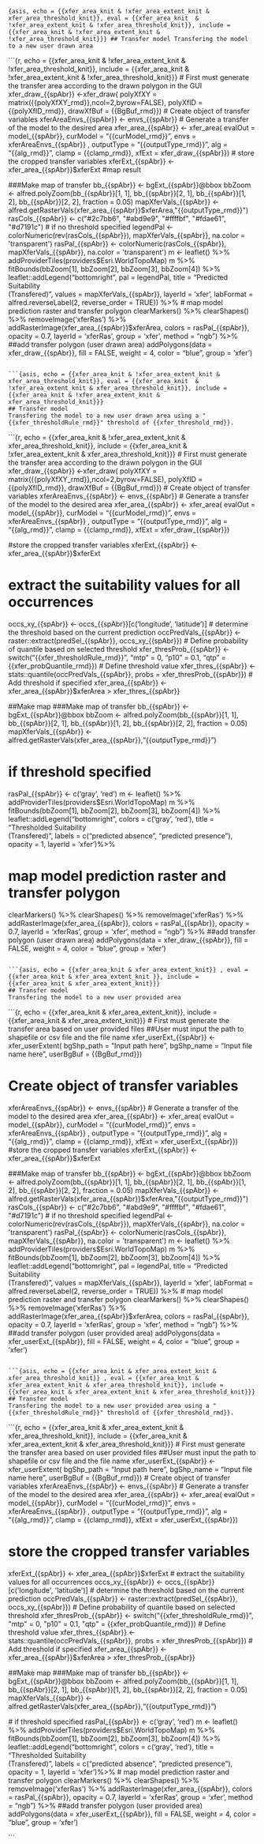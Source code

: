 ```{asis, echo = {{xfer_area_knit & !xfer_area_extent_knit & xfer_area_threshold_knit}}, eval = {{xfer_area_knit  & !xfer_area_extent_knit & !xfer_area_threshold_knit}}, include = {{xfer_area_knit & !xfer_area_extent_knit & !xfer_area_threshold_knit}}}
## Transfer model
Transfering the model to a new user drawn area 
```

```{r, echo =  {{xfer_area_knit & !xfer_area_extent_knit & !xfer_area_threshold_knit}}, include = {{xfer_area_knit & !xfer_area_extent_knit & !xfer_area_threshold_knit}}}
# First must generate the transfer area according to the drawn polygon in the GUI
xfer_draw_{{spAbr}} <-xfer_draw(
  polyXfXY = matrix({{polyXfXY_rmd}},ncol=2,byrow=FALSE),
  polyXfID = {{polyXfID_rmd}},
  drawXfBuf = {{BgBuf_rmd}})
# Create object of transfer variables
xferAreaEnvs_{{spAbr}} <- envs_{{spAbr}}
# Generate a transfer of the model to the desired area
xfer_area_{{spAbr}} <- xfer_area(
  evalOut = model_{{spAbr}},
  curModel = "{{curModel_rmd}}",
  envs = xferAreaEnvs_{{spAbr}} , 
  outputType = "{{outputType_rmd}}",
  alg = "{{alg_rmd}}",
  clamp = {{clamp_rmd}},
  xfExt = xfer_draw_{{spAbr}}) 
# store the cropped transfer variables
xferExt_{{spAbr}} <- xfer_area_{{spAbr}}$xferExt
 #map result
 
 ###Make map of transfer
bb_{{spAbr}} <-  bgExt_{{spAbr}}@bbox
bbZoom <- alfred.polyZoom(bb_{{spAbr}}[1, 1], bb_{{spAbr}}[2, 1], bb_{{spAbr}}[1, 2], 
                   bb_{{spAbr}}[2, 2], fraction = 0.05)
mapXferVals_{{spAbr}} <- alfred.getRasterVals(xfer_area_{{spAbr}}$xferArea,"{{outputType_rmd}}")
rasCols_{{spAbr}} <- c("#2c7bb6", "#abd9e9", "#ffffbf", "#fdae61", "#d7191c")
# if no threshold specified
legendPal <- colorNumeric(rev(rasCols_{{spAbr}}), mapXferVals_{{spAbr}}, na.color = 'transparent')
rasPal_{{spAbr}} <- colorNumeric(rasCols_{{spAbr}}, mapXferVals_{{spAbr}}, na.color = 'transparent')
m <- leaflet() %>% addProviderTiles(providers$Esri.WorldTopoMap) 
m %>%
  fitBounds(bbZoom[1], bbZoom[2], bbZoom[3], bbZoom[4]) %>%
  leaflet::addLegend("bottomright", pal = legendPal,
            title = "Predicted Suitability<br>(Transfered)",
            values = mapXferVals_{{spAbr}}, layerId = 'xfer',
            labFormat = alfred.reverseLabel(2, reverse_order = TRUE)) %>%
# map model prediction raster and transfer polygon
  clearMarkers() %>% clearShapes() %>% removeImage('xferRas') %>%
  addRasterImage(xfer_area_{{spAbr}}$xferArea, colors = rasPal_{{spAbr}}, opacity = 0.7,
                 layerId = 'xferRas', group = 'xfer', method = "ngb") %>%
 ##add transfer polygon (user drawn area)
  addPolygons(data = xfer_draw_{{spAbr}}, fill = FALSE,
              weight = 4, color = "blue", group = 'xfer')

```

```{asis, echo = {{xfer_area_knit & !xfer_area_extent_knit & xfer_area_threshold_knit}}, eval = {{xfer_area_knit  & !xfer_area_extent_knit & xfer_area_threshold_knit}}, include = {{xfer_area_knit & !xfer_area_extent_knit & xfer_area_threshold_knit}}}
## Transfer model
Transfering the model to a new user drawn area using a "{{xfer_thresholdRule_rmd}}" threshold of {{xfer_threshold_rmd}}. 
```

```{r, echo =  {{xfer_area_knit & !xfer_area_extent_knit & xfer_area_threshold_knit}}, include = {{xfer_area_knit & !xfer_area_extent_knit & xfer_area_threshold_knit}}}
# First must generate the transfer area according to the drawn polygon in the GUI
xfer_draw_{{spAbr}} <-xfer_draw(
  polyXfXY = matrix({{polyXfXY_rmd}},ncol=2,byrow=FALSE),
  polyXfID = {{polyXfID_rmd}},
  drawXfBuf = {{BgBuf_rmd}})
# Create object of transfer variables
xferAreaEnvs_{{spAbr}} <- envs_{{spAbr}}
# Generate a transfer of the model to the desired area
xfer_area_{{spAbr}} <- xfer_area(
  evalOut = model_{{spAbr}},
  curModel = "{{curModel_rmd}}",
  envs = xferAreaEnvs_{{spAbr}} , 
  outputType = "{{outputType_rmd}}",
  alg = "{{alg_rmd}}",
  clamp = {{clamp_rmd}},
  xfExt = xfer_draw_{{spAbr}}) 

#store the cropped transfer variables
xferExt_{{spAbr}} <- xfer_area_{{spAbr}}$xferExt

# extract the suitability values for all occurrences
occs_xy_{{spAbr}} <- occs_{{spAbr}}[c('longitude', 'latitude')]
# determine the threshold based on the current prediction
occPredVals_{{spAbr}} <- raster::extract(predSel_{{spAbr}}, occs_xy_{{spAbr}})
# Define probability of quantile based on selected threshold
xfer_thresProb_{{spAbr}} <- switch("{{xfer_thresholdRule_rmd}}", 
                                   "mtp" = 0, "p10" = 0.1, "qtp" = {{xfer_probQuantile_rmd}})
# Define threshold value
xfer_thres_{{spAbr}} <- stats::quantile(occPredVals_{{spAbr}}, 
                                 probs = xfer_thresProb_{{spAbr}})
# Add threshold if specified 
xfer_area_{{spAbr}} <- xfer_area_{{spAbr}}$xferArea > xfer_thres_{{spAbr}}

##Make map
###Make map of transfer
bb_{{spAbr}} <-  bgExt_{{spAbr}}@bbox
bbZoom <- alfred.polyZoom(bb_{{spAbr}}[1, 1], bb_{{spAbr}}[2, 1], bb_{{spAbr}}[1, 2], 
                   bb_{{spAbr}}[2, 2], fraction = 0.05)
mapXferVals_{{spAbr}} <- alfred.getRasterVals(xfer_area_{{spAbr}},"{{outputType_rmd}}")

# if threshold specified
rasPal_{{spAbr}} <- c('gray', 'red')
m <- leaflet() %>% addProviderTiles(providers$Esri.WorldTopoMap) 
m %>%
  fitBounds(bbZoom[1], bbZoom[2], bbZoom[3], bbZoom[4]) %>%
  leaflet::addLegend("bottomright", colors = c('gray', 'red'),
            title = "Thresholded Suitability<br>(Transfered)",
            labels = c("predicted absence", "predicted presence"),
            opacity = 1, layerId = 'xfer')%>%

# map model prediction raster and transfer polygon
  clearMarkers() %>% clearShapes() %>% removeImage('xferRas') %>%
  addRasterImage(xfer_area_{{spAbr}}, colors = rasPal_{{spAbr}}, opacity = 0.7,
                 layerId = 'xferRas', group = 'xfer', method = "ngb") %>%
 ##add transfer polygon (user drawn area)
  addPolygons(data = xfer_draw_{{spAbr}}, fill = FALSE,
              weight = 4, color = "blue", group = 'xfer')

```

```{asis, echo = {{xfer_area_knit & xfer_area_extent_knit}} , eval = {{xfer_area_knit & xfer_area_extent_knit }}, include = {{xfer_area_knit & xfer_area_extent_knit}}}
## Transfer model
Transfering the model to a new user provided area 
```

```{r, echo = {{xfer_area_knit & xfer_area_extent_knit}}, include = {{xfer_area_knit & xfer_area_extent_knit}}}
# First must generate the transfer area based on user provided files
  ##User must input the path to shapefile or csv file and the file name 
xfer_userExt_{{spAbr}} <- xfer_userExtent(
  bgShp_path = "Input path here",
  bgShp_name = "Input file name here",
  userBgBuf = {{BgBuf_rmd}})

# Create object of transfer variables
xferAreaEnvs_{{spAbr}} <- envs_{{spAbr}}
# Generate a transfer of the model to the desired area
xfer_area_{{spAbr}} <- xfer_area(
  evalOut = model_{{spAbr}},
  curModel = "{{curModel_rmd}}",
  envs = xferAreaEnvs_{{spAbr}} , 
  outputType = "{{outputType_rmd}}",
  alg = "{{alg_rmd}}",
  clamp = {{clamp_rmd}},
  xfExt = xfer_userExt_{{spAbr}}) 
#store the cropped transfer variables
xferExt_{{spAbr}} <- xfer_area_{{spAbr}}$xferExt
 
 ###Make map of transfer
bb_{{spAbr}} <-  bgExt_{{spAbr}}@bbox
bbZoom <- alfred.polyZoom(bb_{{spAbr}}[1, 1], bb_{{spAbr}}[2, 1], bb_{{spAbr}}[1, 2], 
                   bb_{{spAbr}}[2, 2], fraction = 0.05)
mapXferVals_{{spAbr}} <- alfred.getRasterVals(xfer_area_{{spAbr}}$xferArea,"{{outputType_rmd}}")
rasCols_{{spAbr}} <- c("#2c7bb6", "#abd9e9", "#ffffbf", "#fdae61", "#d7191c")
# if no threshold specified
legendPal <- colorNumeric(rev(rasCols_{{spAbr}}), mapXferVals_{{spAbr}}, na.color = 'transparent')
rasPal_{{spAbr}} <- colorNumeric(rasCols_{{spAbr}}, mapXferVals_{{spAbr}}, na.color = 'transparent')
m <- leaflet() %>% addProviderTiles(providers$Esri.WorldTopoMap) 
m %>%
  fitBounds(bbZoom[1], bbZoom[2], bbZoom[3], bbZoom[4]) %>%
  leaflet::addLegend("bottomright", pal = legendPal,
            title = "Predicted Suitability<br>(Transfered)",
            values = mapXferVals_{{spAbr}}, layerId = 'xfer',
            labFormat = alfred.reverseLabel(2, reverse_order = TRUE)) %>%
# map model prediction raster and transfer polygon
  clearMarkers() %>% clearShapes() %>% removeImage('xferRas') %>%
  addRasterImage(xfer_area_{{spAbr}}$xferArea, colors = rasPal_{{spAbr}}, opacity = 0.7,
                 layerId = 'xferRas', group = 'xfer', method = "ngb") %>%
 ##add transfer polygon (user provided area)
  addPolygons(data = xfer_userExt_{{spAbr}}, fill = FALSE,
              weight = 4, color = "blue", group = 'xfer')
```

```{asis, echo = {{xfer_area_knit & xfer_area_extent_knit & xfer_area_threshold_knit}} , eval = {{xfer_area_knit & xfer_area_extent_knit & xfer_area_threshold_knit}}, include = {{xfer_area_knit & xfer_area_extent_knit & xfer_area_threshold_knit}}}
## Transfer model
Transfering the model to a new user provided area using a "{{xfer_thresholdRule_rmd}}" threshold of {{xfer_threshold_rmd}}. 
```

```{r, echo = {{xfer_area_knit & xfer_area_extent_knit & xfer_area_threshold_knit}}, include = {{xfer_area_knit & xfer_area_extent_knit & xfer_area_threshold_knit}}}
# First must generate the transfer area based on user provided files
  ##User must input the path to shapefile or csv file and the file name 
xfer_userExt_{{spAbr}} <- xfer_userExtent(
  bgShp_path = "Input path here",
  bgShp_name = "Input file name here",
  userBgBuf = {{BgBuf_rmd}})
# Create object of transfer variables
xferAreaEnvs_{{spAbr}} <- envs_{{spAbr}}
# Generate a transfer of the model to the desired area
xfer_area_{{spAbr}} <- xfer_area(
  evalOut = model_{{spAbr}},
  curModel = "{{curModel_rmd}}",
  envs = xferAreaEnvs_{{spAbr}} , 
  outputType = "{{outputType_rmd}}",
  alg = "{{alg_rmd}}",
  clamp = {{clamp_rmd}},
  xfExt = xfer_userExt_{{spAbr}}) 

# store the cropped transfer variables
xferExt_{{spAbr}} <- xfer_area_{{spAbr}}$xferExt
# extract the suitability values for all occurrences
occs_xy_{{spAbr}} <- occs_{{spAbr}}[c('longitude', 'latitude')]
# determine the threshold based on the current prediction
occPredVals_{{spAbr}} <- raster::extract(predSel_{{spAbr}}, occs_xy_{{spAbr}})
# Define probability of quantile based on selected threshold
xfer_thresProb_{{spAbr}} <- switch("{{xfer_thresholdRule_rmd}}", 
                                   "mtp" = 0, "p10" = 0.1, "qtp" = {{xfer_probQuantile_rmd}})
# Define threshold value
xfer_thres_{{spAbr}} <- stats::quantile(occPredVals_{{spAbr}}, 
                                        probs = xfer_thresProb_{{spAbr}})
# Add threshold if specified 
xfer_area_{{spAbr}} <- xfer_area_{{spAbr}}$xferArea > xfer_thresProb_{{spAbr}}

##Make map
###Make map of transfer
bb_{{spAbr}} <-  bgExt_{{spAbr}}@bbox
bbZoom <- alfred.polyZoom(bb_{{spAbr}}[1, 1], bb_{{spAbr}}[2, 1], bb_{{spAbr}}[1, 2], 
                   bb_{{spAbr}}[2, 2], fraction = 0.05)
mapXferVals_{{spAbr}} <- alfred.getRasterVals(xfer_area_{{spAbr}},"{{outputType_rmd}}")

  # if threshold specified
rasPal_{{spAbr}} <- c('gray', 'red')
m <- leaflet() %>% addProviderTiles(providers$Esri.WorldTopoMap) 
m %>%
  fitBounds(bbZoom[1], bbZoom[2], bbZoom[3], bbZoom[4]) %>%
  leaflet::addLegend("bottomright", colors = c('gray', 'red'),
            title = "Thresholded Suitability<br>(Transfered)",
            labels = c("predicted absence", "predicted presence"),
            opacity = 1, layerId = 'xfer')%>%
# map model prediction raster and transfer polygon
  clearMarkers() %>% clearShapes() %>% removeImage('xferRas') %>%
  addRasterImage(xfer_area_{{spAbr}}, colors = rasPal_{{spAbr}}, opacity = 0.7,
                 layerId = 'xferRas', group = 'xfer', method = "ngb") %>%
 ##add transfer polygon (user provided area)
  addPolygons(data = xfer_userExt_{{spAbr}}, fill = FALSE,
              weight = 4, color = "blue", group = 'xfer')

```
